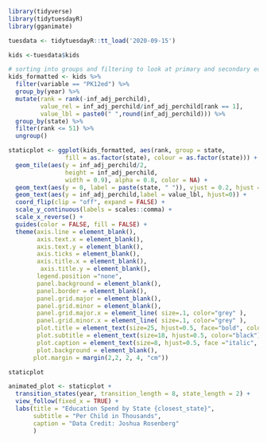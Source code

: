 ```r
library(tidyverse)
library(tidytuesdayR)
library(gganimate)
```

```r
tuesdata <- tidytuesdayR::tt_load('2020-09-15')
```
```r
kids <-tuesdata$kids
```


```r
# sorting into groups and filtering to look at primary and secondary education only
kids_formatted <- kids %>%
  filter(variable == "PK12ed") %>% 
  group_by(year) %>% 
  mutate(rank = rank(-inf_adj_perchild),
         value_rel = inf_adj_perchild/inf_adj_perchild[rank == 1],
         value_lbl = paste0(" ",round(inf_adj_perchild))) %>%
  group_by(state) %>%
  filter(rank <= 51) %>%
  ungroup()
```

```r
staticplot <- ggplot(kids_formatted, aes(rank, group = state,
                fill = as.factor(state), colour = as.factor(state))) +
  geom_tile(aes(y = inf_adj_perchild/2,
                height = inf_adj_perchild,
                width = 0.9), alpha = 0.8, color = NA) +
  geom_text(aes(y = 0, label = paste(state, " ")), vjust = 0.2, hjust = 1) +
  geom_text(aes(y = inf_adj_perchild,label = value_lbl, hjust=0)) +
  coord_flip(clip = "off", expand = FALSE) +
  scale_y_continuous(labels = scales::comma) +
  scale_x_reverse() +
  guides(color = FALSE, fill = FALSE) +
  theme(axis.line = element_blank(),
        axis.text.x = element_blank(),
        axis.text.y = element_blank(),
        axis.ticks = element_blank(),
        axis.title.x = element_blank(),
         axis.title.y = element_blank(),
        legend.position ="none",
        panel.background = element_blank(),
        panel.border = element_blank(),
        panel.grid.major = element_blank(),
        panel.grid.minor = element_blank(),
        panel.grid.major.x = element_line( size=.1, color="grey" ),
        panel.grid.minor.x = element_line( size=.1, color="grey" ),
        plot.title = element_text(size=25, hjust=0.5, face="bold", colour="black", vjust=-1),
        plot.subtitle = element_text(size=18, hjust=0.5, color="black"),
        plot.caption = element_text(size=8, hjust=0.5, face ="italic", color="black"),
        plot.background = element_blank(),
       plot.margin = margin(2,2, 2, 4, "cm"))

```

```r
staticplot
```
```r
animated_plot <- staticplot +
  transition_states(year, transition_length = 8, state_length = 2) +
  view_follow(fixed_x = TRUE) +
  labs(title = "Education Spend by State {closest_state}",
       subtitle = "Per Child in Thousands",
       caption = "Data Credit: Joshua Rosenberg"
       )
  
```

